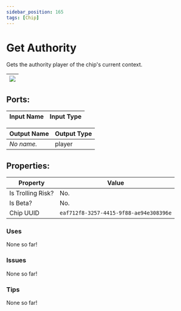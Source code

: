 ```yaml
---
sidebar_position: 165
tags: [Chip]
---
```


# Get Authority


Gets the authority player of the chip's current context.

| ![](https://images-ext-2.discordapp.net/external/MPmIaQzlEPmgGWlgi-WxBBXt0Bjv_zWPkg1y1f_sy3s/https/www.recroomcircuits.com/image/circuit/absolute-value?width=206&height=108) |
|-----|

## Ports:

| Input Name | Input Type |
|-----------|-----------|

| Output Name | Output Type |
|-----------|-----------|
| *No name.* | player |

## Properties:

| Property  | Value |
|-------------------|-----------|
| Is Trolling Risk? | No. |
| Is Beta? | No. |
| Chip UUID | `eaf712f8-3257-4415-9f88-ae94e308396e` |

### Uses
None so far!

### Issues
None so far!

### Tips
None so far!
